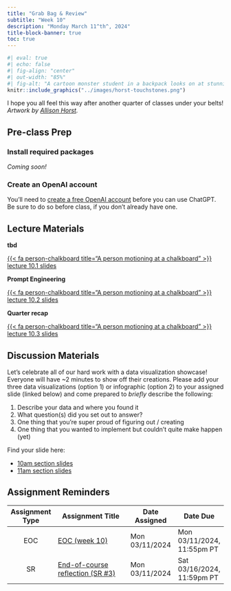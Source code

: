 ```yaml
---
title: "Grab Bag & Review"
subtitle: "Week 10"
description: "Monday March 11^th^, 2024"
title-block-banner: true
toc: true
---
```


```r
#| eval: true 
#| echo: false
#| fig-align: "center"
#| out-width: "85%" 
#| fig-alt: "A cartoon monster student in a backpack looks on at stunning gems labeled 'Touchstones of Intuition', which have the text 'You know some stuff' written on sequential crystals."
knitr::include_graphics("../images/horst-touchstones.png")
```

::: {.center-text .gray-text}
I hope you all feel this way after another quarter of classes under your belts! *Artwork by [Allison Horst](https://allisonhorst.com/).*
:::

## Pre-class Prep

### Install required packages

*Coming soon!* 

### Create an OpenAI account

You'll need to [create a free OpenAI account](https://chat.openai.com/auth/login) before you can use ChatGPT. Be sure to do so before class, if you don't already have one.

## Lecture Materials 

::: {.grid}

::: {.g-col-12 .g-col-md-4}
::: {.center-text}
[**tbd**]{.teal-text .body-text-m}

[{{< fa person-chalkboard title="A person motioning at a chalkboard" >}} lecture 10.1 slides](../slides/week10.1-grab-bag-slides.qmd){.btn role="button" target="_blank"} 
:::
:::

::: {.g-col-12 .g-col-md-4}
::: {.center-text}
[**Prompt Engineering**]{.teal-text .body-text-m}

[{{< fa person-chalkboard title="A person motioning at a chalkboard" >}} lecture 10.2 slides](../slides/tbd.qmd){.btn role="button" target="_blank"} 
:::
:::

::: {.g-col-12 .g-col-md-4}
::: {.center-text}
[**Quarter recap**]{.teal-text .body-text-m}

[{{< fa person-chalkboard title="A person motioning at a chalkboard" >}} lecture 10.3 slides](../slides/week10.3-recap.qmd){.btn role="button" target="_blank"} 
:::
:::

:::

## Discussion Materials

Let's celebrate all of our hard work with a data visualization showcase! Everyone will have ~2 minutes to show off their creations. Please add your three data visualizations (option 1) or infographic (option 2) to your assigned slide (linked below) and come prepared to *briefly* describe the following:

1. Describe your data and where you found it
2. What question(s) did you set out to answer?
3. One thing that you're super proud of figuring out / creating
4. One thing that you wanted to implement but couldn't quite make happen (yet)

Find your slide here:

- [10am section slides](https://docs.google.com/presentation/d/1uGNLzMlspbj1Pn0qQdF7CoD2RA0eIl8DHj5tQyXh3qE/edit?usp=sharing)
- [11am section slides](https://docs.google.com/presentation/d/1u31owoOiWuKI_ZEdebCpytsr1s2FtaKY2UzM0T59RAg/edit?usp=sharing)

## Assignment Reminders

<!-- | Assignment Type | Assignment Title                 | Date Assigned  | Date Due                   | -->
<!-- |:---------------:|----------------------------------|----------------|----------------------------| -->
<!-- | EOC             | EOC (week 10)                    | Mon 03/11/2024 | Mon 03/11/2024, 11:55pm PT | -->
<!-- | SR              | End-of-course reflection (SR #3) | Mon 03/11/2024 | Sat 03/16/2024, 11:59pm PT | -->

| Assignment Type | Assignment Title                                                                | Date Assigned  | Date Due        |
|:---------------:|----------------------------------------------------------------------|----------------|----------------------------|
| EOC             | [EOC (week 10)](https://forms.gle/dEmgAhCMDnnhbNqK7)                 | Mon 03/11/2024 | Mon 03/11/2024, 11:55pm PT |
| SR              | [End-of-course reflection (SR #3)](../assignments/SR3-endcourse.qmd) | Mon 03/11/2024 | Sat 03/16/2024, 11:59pm PT |


       
